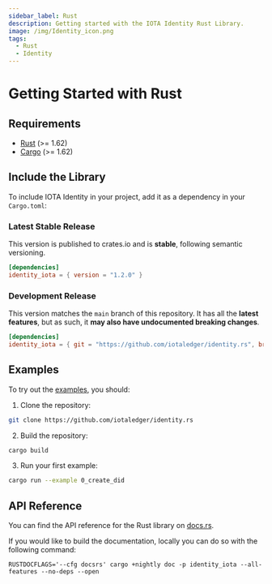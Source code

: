 ```yaml
---
sidebar_label: Rust
description: Getting started with the IOTA Identity Rust Library.
image: /img/Identity_icon.png
tags:
  - Rust
  - Identity
---
```

# Getting Started with Rust

## Requirements

- [Rust](https://www.rust-lang.org/) (>= 1.62)
- [Cargo](https://doc.rust-lang.org/cargo/) (>= 1.62)

## Include the Library

To include IOTA Identity in your project, add it as a dependency in your `Cargo.toml`:

### Latest Stable Release

This version is published to crates.io and is **stable**, following semantic versioning.

```toml
[dependencies]
identity_iota = { version = "1.2.0" }
```

### Development Release

This version matches the `main` branch of this repository. It has all the **latest features**, but as such, it **may also have undocumented breaking changes**.

```toml
[dependencies]
identity_iota = { git = "https://github.com/iotaledger/identity.rs", branch = "main"}
```

## Examples

To try out the [examples](https://github.com/iotaledger/identity.rs/tree/v1.2.0/examples), you should:

1. Clone the repository:

```bash
git clone https://github.com/iotaledger/identity.rs
```

2. Build the repository:

```bash
cargo build
```

3. Run your first example:

```bash
cargo run --example 0_create_did
```

## API Reference

You can find the API reference for the Rust library on [docs.rs](https://docs.rs/identity_iota/latest/identity_iota/index.html).

If you would like to build the documentation, locally you can do so with the following command:

```
RUSTDOCFLAGS='--cfg docsrs' cargo +nightly doc -p identity_iota --all-features --no-deps --open
```
